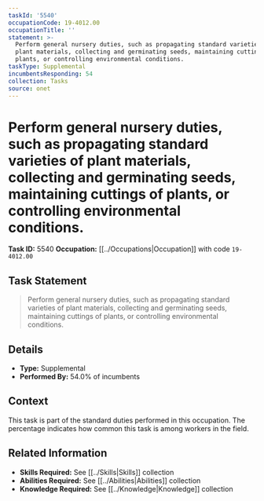 ```yaml
---
taskId: '5540'
occupationCode: 19-4012.00
occupationTitle: ''
statement: >-
  Perform general nursery duties, such as propagating standard varieties of
  plant materials, collecting and germinating seeds, maintaining cuttings of
  plants, or controlling environmental conditions.
taskType: Supplemental
incumbentsResponding: 54
collection: Tasks
source: onet
---
```

# Perform general nursery duties, such as propagating standard varieties of plant materials, collecting and germinating seeds, maintaining cuttings of plants, or controlling environmental conditions.

**Task ID:** 5540
**Occupation:** [[../Occupations|Occupation]] with code `19-4012.00`

## Task Statement

> Perform general nursery duties, such as propagating standard varieties of plant materials, collecting and germinating seeds, maintaining cuttings of plants, or controlling environmental conditions.

## Details

- **Type:** Supplemental
- **Performed By:** 54.0% of incumbents

## Context

This task is part of the standard duties performed in this occupation. The percentage indicates how common this task is among workers in the field.

## Related Information

- **Skills Required:** See [[../Skills|Skills]] collection
- **Abilities Required:** See [[../Abilities|Abilities]] collection
- **Knowledge Required:** See [[../Knowledge|Knowledge]] collection
